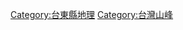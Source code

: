 {{Catnav|頁面分類|地理|...|島嶼|太平洋島嶼|台灣|台灣地理|台灣各地地理|台東縣地理}}
{{Catnav|頁面分類|地理|...|亞洲地理|東亞地理|台灣地理|台灣各地地理|台東縣地理}}
{{Catnav|頁面分類|地理|...|各國地理|中華民國地理|中華民國行政區劃|中華民國各省行政區劃|臺灣行政區劃|台東縣|台東縣地理}}
{{Catnav|頁面分類|各種主題的頁面分類|按國家分類|...|台灣地理|台灣地形|台灣山峰}}
{{Catnav|頁面分類|各種主題的頁面分類|按大洲分类|...|各大洲山峰|亚洲山峰|亚洲各国山峰|台灣山峰}}
{{catmore}}
{{臺灣行政區劃分類導航|山峰}}

[[Category:台東縣地理|Category:台東縣地理]]
[[Category:台灣山峰|Category:台灣山峰]]
